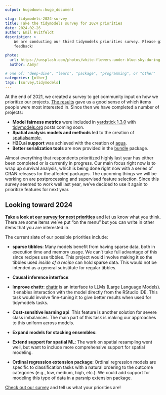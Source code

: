 ```yaml
---
output: hugodown::hugo_document

slug: tidymodels-2024-survey
title: Take the tidymodels survey for 2024 priorities
date: 2024-02-26
author: Emil Hvitfeldt
description: >
    We are conducting our third tidymodels priorities survey. Please give us your
    feedback!

photo:
  url: https://unsplash.com/photos/white-flowers-under-blue-sky-during-daytime-peN6l68AWaw
  author: Aamyr

# one of: "deep-dive", "learn", "package", "programming", or "other"
categories: [other] 
tags: [survey,tidymodels]
---
```


<!--
TODO:
* [x] Look over / edit the post's title in the yaml
* [x] Edit (or delete) the description; note this appears in the Twitter card
* [x] Pick category and tags (see existing with `hugodown::tidy_show_meta()`)
* [x] Find photo & update yaml metadata
* [x] Create `thumbnail-sq.jpg`; height and width should be equal
* [x] Create `thumbnail-wd.jpg`; width should be >5x height
* [x] `hugodown::use_tidy_thumbnails()`
* [x] Add intro sentence, e.g. the standard tagline for the package
* [x] `usethis::use_tidy_thanks()`
-->

At the end of 2021, we created a survey to get community input on how we prioritize our projects. [The results](https://colorado.posit.co/rsc/tidymodels-priorities-2022/) gave us a good sense of which items people were most interested in. Since then we have completed a number of projects:

* **Model fairness metrics** were included in [yardstick 1.3.0](https://yardstick.tidymodels.org/news/index.html#yardstick-130) with [tidymodels.org](https://www.tidymodels.org/) posts coming soon.
* **Spatial analysis models and methods** led to the creation of [spatialsample](https://spatialsample.tidymodels.org/).
* **H2O.ai support** was achieved with the creation of [agua](https://agua.tidymodels.org/).
* **Better serialization tools** are now provided in the [bundle](https://github.com/rstudio/bundle) package.

Almost everything that respondents prioritized highly last year has either been completed or is currently in progress. Our main focus right now is to wrap up survival analysis, which is being done right now with a series of CRAN releases for the affected packages. The upcoming things we will be working on are postprocessing and supervised feature selection. Since this survey seemed to work well last year, we've decided to use it again to prioritize features for next year.

## Looking toward 2024

**Take a look at [our survey for next priorities](TODO ADD LINK HERE)** and let us know what you think. There are some items we've put "on the menu" but you can write in other items that you are interested in. 

The current slate of our possible priorities include: 

* **sparse tibbles**: Many models benefit from having sparse data, both in execution time and memory usage. We can't take full advantage of this since recipes use tibbles. This project would involve making it so the tibbles used _inside of a recipe_ can hold sparse data. This would not be intended as a general substitute for regular tibbles. 

* **Causal inference interface**: 

* **Improve chattr**: [chattr](https://github.com/mlverse/chattr) is an interface to LLMs (Large Language Models). It enables interaction with the model directly from the RStudio IDE. This task would involve fine-tuning it to give better results when used for tidymodels tasks.

* **Cost-sensitive learning api**: This feature is another solution for severe class imbalances. The main part of this task is making our approaches to this uniform across models.

* **Expand models for stacking ensembles**:

* **Extend support for spatial ML**: The work on spatial resampling went well, but want to include more comprehensive support for spatial modeling.

* **Ordinal regression extension package**: Ordinal regression models are specific to classification tasks with a natural ordering to the outcome categories (e.g., low, medium, high, etc.). We could add support for modeling this type of data in a parsnip extension package.

[Check out our survey](TODO ADD LINK HERE) and tell us what your priorities are!
